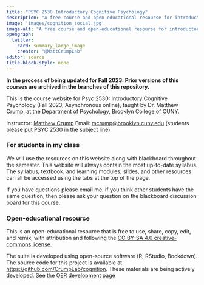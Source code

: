 ```yaml
---
title: "PSYC 2530 Introductory Cognitive Psychology"
description: "A free course and open-educational resourse for introductory cognitive psychology"
image: 'images/cognition_social.jpg'
image-alt: "A free course and open-educational resourse for introductory cognitive psychology"
opengraph:
  twitter:
    card: summary_large_image
    creator: "@MattCrumpLab"
editor: source
title-block-style: none
---
```


**In the process of being updated for Fall 2023. Prior versions of this courses are archived in the branches of this repository.**

This is the course website for Psyc 2530: Introductory Cognitive Psychology (Fall 2023, Asynchronous online), taught by Dr. Matthew Crump, at the Department of Psychology, Brooklyn College of CUNY.

Instructor: [Matthew Crump](https://www.crumplab.com) Email: [mcrump\@brooklyn.cuny.edu](mcrump@brooklyn.cuny.edu) (students please put PSYC 2530 in the subject line)

### For students in my class

We will use the resources on this website along with blackboard throughout the semester. This website will always contain the most up-to-date syllabus. The syllabus, textbook, and learning modules, slides, and other resources can all be accessed using the tabs at the top of the page.

If you have questions please email me. If you think other students have the same question, then please ask your question on the blackboard discussion board for this course.

### Open-educational resource

This is an open-educational resource that is free to use, share, copy, edit, and remix, with attribution and following the [CC BY-SA 4.0 creative-commons license](https://creativecommons.org/licenses/by-sa/4.0/).

The suite is developed using open-source software (R, RStudio, Bookdown). The source code for this project is available at <https://github.com/CrumpLab/cognition>. These materials are being actively developed. See the [OER development page](articles/oer/oer.html)

